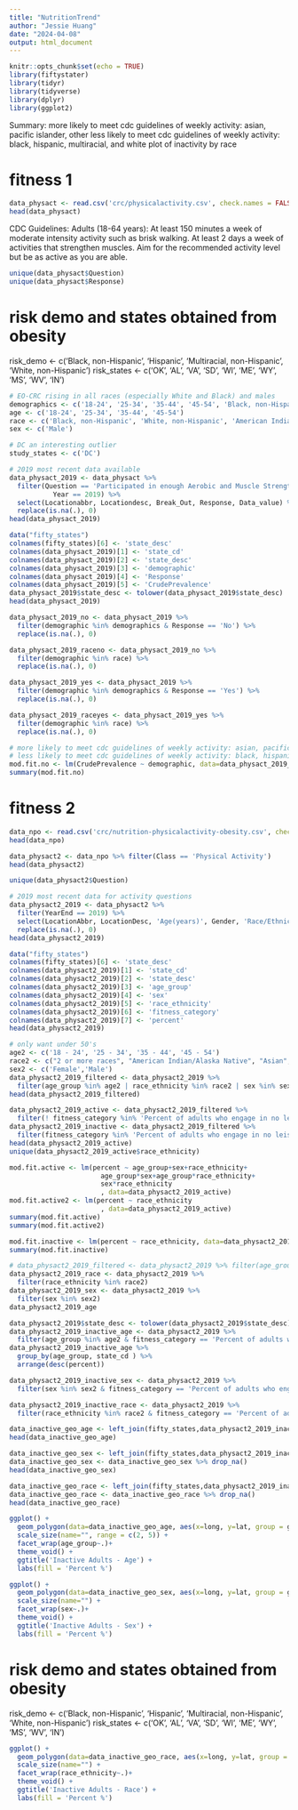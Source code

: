 ```yaml
---
title: "NutritionTrend"
author: "Jessie Huang"
date: "2024-04-08"
output: html_document
---
```


```r
knitr::opts_chunk$set(echo = TRUE)
library(fiftystater)
library(tidyr)
library(tidyverse)
library(dplyr)
library(ggplot2)
```

Summary:
more likely to meet cdc guidelines of weekly activity: asian, pacific islander, other
less likely to meet cdc guidelines of weekly activity: black, hispanic, multiracial, and white
plot of inactivity by race

# fitness 1
```r
data_physact <- read.csv('crc/physicalactivity.csv', check.names = FALSE)
head(data_physact)
```

CDC Guidelines:
Adults (18-64 years): At least 150 minutes a week of moderate intensity activity such as brisk walking. At least 2 days a week of activities that strengthen muscles. Aim for the recommended activity level but be as active as you are able.
```r
unique(data_physact$Question)
unique(data_physact$Response)
```
# risk demo and states obtained from obesity
risk_demo <- c('Black, non-Hispanic', 'Hispanic', 'Multiracial, non-Hispanic', 'White, non-Hispanic')
risk_states <- c('OK', 'AL', 'VA', 'SD', 'WI', 'ME', 'WY', 'MS', 'WV', 'IN')

```r
# EO-CRC rising in all races (especially White and Black) and males
demographics <- c('18-24', '25-34', '35-44', '45-54', 'Black, non-Hispanic', 'White, non-Hispanic', 'American Indian or Alaskan Native, non-Hispanic', 'Asian, non-Hispanic', 'Native Hawaiian or other Pacific Islander, non-Hispanic', 'Multiracial, non-Hispanic', 'Other, non-Hispanic', 'Hispanic', 'Male')
age <- c('18-24', '25-34', '35-44', '45-54')
race <- c('Black, non-Hispanic', 'White, non-Hispanic', 'American Indian or Alaskan Native, non-Hispanic', 'Asian, non-Hispanic', 'Native Hawaiian or other Pacific Islander, non-Hispanic', 'Multiracial, non-Hispanic', 'Other, non-Hispanic', 'Hispanic')
sex <- c('Male')

# DC an interesting outlier
study_states <- c('DC')
```

```r
# 2019 most recent data available
data_physact_2019 <- data_physact %>% 
  filter(Question == 'Participated in enough Aerobic and Muscle Strengthening exercises to meet guidelines (variable calculated from one or more BRFSS questions)' &
           Year == 2019) %>%
  select(Locationabbr, Locationdesc, Break_Out, Response, Data_value) %>% 
  replace(is.na(.), 0)
head(data_physact_2019)
```

```r
data("fifty_states")
colnames(fifty_states)[6] <- 'state_desc'
colnames(data_physact_2019)[1] <- 'state_cd'
colnames(data_physact_2019)[2] <- 'state_desc'
colnames(data_physact_2019)[3] <- 'demographic'
colnames(data_physact_2019)[4] <- 'Response'
colnames(data_physact_2019)[5] <- 'CrudePrevalence'
data_physact_2019$state_desc <- tolower(data_physact_2019$state_desc)
head(data_physact_2019)
```
```r
data_physact_2019_no <- data_physact_2019 %>% 
  filter(demographic %in% demographics & Response == 'No') %>%
  replace(is.na(.), 0)

data_physact_2019_raceno <- data_physact_2019_no %>% 
  filter(demographic %in% race) %>%
  replace(is.na(.), 0)

data_physact_2019_yes <- data_physact_2019 %>% 
  filter(demographic %in% demographics & Response == 'Yes') %>%
  replace(is.na(.), 0)

data_physact_2019_raceyes <- data_physact_2019_yes %>% 
  filter(demographic %in% race) %>%
  replace(is.na(.), 0)
```

```r
# more likely to meet cdc guidelines of weekly activity: asian, pacific islander, other
# less likely to meet cdc guidelines of weekly activity: black, hispanic, multiracial, and white
mod.fit.no <- lm(CrudePrevalence ~ demographic, data=data_physact_2019_raceno)
summary(mod.fit.no)
```

# fitness 2
```r
data_npo <- read.csv('crc/nutrition-physicalactivity-obesity.csv', check.names = FALSE)
head(data_npo)

data_physact2 <- data_npo %>% filter(Class == 'Physical Activity')
head(data_physact2)
```

```r
unique(data_physact2$Question)
```

```r
# 2019 most recent data for activity questions
data_physact2_2019 <- data_physact2 %>% 
  filter(YearEnd == 2019) %>%
  select(LocationAbbr, LocationDesc, 'Age(years)', Gender, 'Race/Ethnicity', Question, Data_Value) %>%
  replace(is.na(.), 0)
head(data_physact2_2019)
```

```r
data("fifty_states")
colnames(fifty_states)[6] <- 'state_desc'
colnames(data_physact2_2019)[1] <- 'state_cd'
colnames(data_physact2_2019)[2] <- 'state_desc'
colnames(data_physact2_2019)[3] <- 'age_group'
colnames(data_physact2_2019)[4] <- 'sex'
colnames(data_physact2_2019)[5] <- 'race_ethnicity'
colnames(data_physact2_2019)[6] <- 'fitness_category'
colnames(data_physact2_2019)[7] <- 'percent'
head(data_physact2_2019)
```
```r
# only want under 50's
age2 <- c('18 - 24', '25 - 34', '35 - 44', '45 - 54')
race2 <- c("2 or more races", "American Indian/Alaska Native", "Asian", "Hawaiian/Pacific Islander", "Hispanic", "Non-Hispanic Black", "Non-Hispanic White", "Other")
sex2 <- c('Female','Male')
data_physact2_2019_filtered <- data_physact2_2019 %>% 
  filter(age_group %in% age2 | race_ethnicity %in% race2 | sex %in% sex2)
head(data_physact2_2019_filtered)
```

```r
data_physact2_2019_active <- data_physact2_2019_filtered %>% 
  filter(! fitness_category %in% 'Percent of adults who engage in no leisure-time physical activity')
data_physact2_2019_inactive <- data_physact2_2019_filtered %>% 
  filter(fitness_category %in% 'Percent of adults who engage in no leisure-time physical activity')
head(data_physact2_2019_active)
unique(data_physact2_2019_active$race_ethnicity)
```

```r
mod.fit.active <- lm(percent ~ age_group+sex+race_ethnicity+
                       age_group*sex+age_group*race_ethnicity+
                       sex*race_ethnicity
                       , data=data_physact2_2019_active)
mod.fit.active2 <- lm(percent ~ race_ethnicity
                       , data=data_physact2_2019_active)
summary(mod.fit.active)
summary(mod.fit.active2)
```

```r
mod.fit.inactive <- lm(percent ~ race_ethnicity, data=data_physact2_2019_inactive)
summary(mod.fit.inactive)
```

```r
# data_physact2_2019_filtered <- data_physact2_2019 %>% filter(age_group %in% age2 | race_ethnicity %in% race2 | sex %in% sex2)
data_physact2_2019_race <- data_physact2_2019 %>% 
  filter(race_ethnicity %in% race2)
data_physact2_2019_sex <- data_physact2_2019 %>% 
  filter(sex %in% sex2)
data_physact2_2019_age
```

```r
data_physact2_2019$state_desc <- tolower(data_physact2_2019$state_desc)
data_physact2_2019_inactive_age <- data_physact2_2019 %>% 
  filter(age_group %in% age2 & fitness_category == 'Percent of adults who engage in no leisure-time physical activity')
data_physact2_2019_inactive_age %>% 
  group_by(age_group, state_cd ) %>%
  arrange(desc(percent))

data_physact2_2019_inactive_sex <- data_physact2_2019 %>% 
  filter(sex %in% sex2 & fitness_category == 'Percent of adults who engage in no leisure-time physical activity')

data_physact2_2019_inactive_race <- data_physact2_2019 %>% 
  filter(race_ethnicity %in% race2 & fitness_category == 'Percent of adults who engage in no leisure-time physical activity')

data_inactive_geo_age <- left_join(fifty_states,data_physact2_2019_inactive_age, by='state_desc')
head(data_inactive_geo_age)

data_inactive_geo_sex <- left_join(fifty_states,data_physact2_2019_inactive_sex, by='state_desc') 
data_inactive_geo_sex <- data_inactive_geo_sex %>% drop_na()
head(data_inactive_geo_sex)

data_inactive_geo_race <- left_join(fifty_states,data_physact2_2019_inactive_race, by='state_desc')
data_inactive_geo_race <- data_inactive_geo_race %>% drop_na()
head(data_inactive_geo_race)
```

```r
ggplot() + 
  geom_polygon(data=data_inactive_geo_age, aes(x=long, y=lat, group = group, fill=percent), color='white') + 
  scale_size(name="", range = c(2, 5)) + 
  facet_wrap(age_group~.)+
  theme_void() +
  ggtitle('Inactive Adults - Age') + 
  labs(fill = 'Percent %')
```

```r
ggplot() + 
  geom_polygon(data=data_inactive_geo_sex, aes(x=long, y=lat, group = group, fill=percent), color='white') + 
  scale_size(name="") + 
  facet_wrap(sex~.)+
  theme_void() +
  ggtitle('Inactive Adults - Sex') + 
  labs(fill = 'Percent %')
```

# risk demo and states obtained from obesity
risk_demo <- c('Black, non-Hispanic', 'Hispanic', 'Multiracial, non-Hispanic', 'White, non-Hispanic')
risk_states <- c('OK', 'AL', 'VA', 'SD', 'WI', 'ME', 'WY', 'MS', 'WV', 'IN')

```r
ggplot() + 
  geom_polygon(data=data_inactive_geo_race, aes(x=long, y=lat, group = group, fill=percent), color='white') + 
  scale_size(name="") + 
  facet_wrap(race_ethnicity~.)+
  theme_void() +
  ggtitle('Inactive Adults - Race') + 
  labs(fill = 'Percent %')
```
